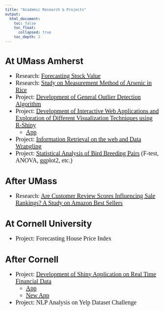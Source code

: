 ```yaml
---
title: "Academic Research & Projects"
output: 
  html_document:
    toc: false
    toc_float: 
      collapsed: true
    toc_depth: 2
---
```

<style>
ul {font-family: Times New Roman; font-size: 20px;}
</style>

<div id="backhome"><a href="index.html"><i class="fa fa-home"></i></a></div>

# At UMass Amherst
- <i class="fa fa-book"></i> Research: [Forecasting Stock Value](Projects & Researches/Forecasting_Stock_Value.html)
- <i class="fa fa-book"></i> Research: [Study on Measurement Method of Arsenic in Rice](Projects & Researches/Arsenic_Measurement.html)
- <i class="fa fa-calendar-check-o"></i> Project: [Development of General Outlier Detection Algorithm](Projects & Researches/Outlier_Detection.html)
- <i class="fa fa-calendar-check-o"></i> Project: [Development of Interactive Web Applications and Exploration of Different Visualization Techniques using R-Shiny](Projects & Researches/Interactive_Web_App.html)
    - <i class="fa fa-hand-o-right"></i> [App](https://harrylu95.shinyapps.io/World_Facts/)
- <i class="fa fa-calendar-check-o"></i> Project: [Information Retrieval on the web and Data Wrangling](Projects & Researches/Web_Data_Wrangling.html)
- <i class="fa fa-calendar-check-o"></i> Project: [Statistical Analysis of Bird Breeding Pairs](Projects & Researches/Bird_Breeding_Pairs.html) (F-test, ANOVA, ggplot2, etc.)

# After UMass
- <i class="fa fa-book"></i> Research: [Are Customer Review Scores Influencing Sale Rankings? A Study on Amazon Best Sellers](Projects & Researches/Amazon_s_Secret.html)

# At Cornell University
- <i class="fa fa-calendar-check-o"></i> Project: Forecasting House Price Index

# After Cornell
- <i class="fa fa-calendar-check-o"></i> Project: [Development of Shiny Application on Real Time Financial Data](Projects & Researches/Yahoo_Finance_Data_documentation.html)
    - <i class="fa fa-hand-o-right"></i> [App](https://harrylu95.shinyapps.io/Yahoo_Finance_Data_v2/)
    - <i class="fa fa-hand-o-right"></i> [New App](https://harrylu95.shinyapps.io/Financial_Data/)
- <i class="fa fa-calendar-check-o"></i> Project: NLP Analysis on Yelp Dataset Challenge

